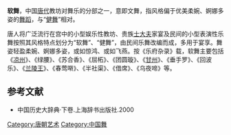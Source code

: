 '''软舞'''，中国[[唐代|唐代]]教坊对舞乐的分部之一，意即文舞，指风格偏于优美柔婉、婀娜多姿的[[舞蹈|舞蹈]]，与“[[健舞|健舞]]”相对。

唐人将广泛流行在宫中的小型娱乐性教坊、贵族[[士大夫|士大夫]]家宴及民间的小型表演性乐舞按照其风格特点划分为“软舞”、“健舞”，由民间乐舞改编而成，多用于宴享。舞姿轻盈柔婉、婀娜多姿，或如惊鸿、或如飞燕。按《乐府杂录》载，软舞主要包括《[[凉州|凉州]]》、《绿腰》、《苏合香》、《屈柘》、《团圆璇》、《[[甘州|甘州]]》、《垂手罗》、《回波乐》、《[[兰陵王|兰陵王]]》、《春莺啭》、《半社渠》、《借席》、《乌夜啼》等。

==参考文献==
*中国历史大辞典·下卷.上海辞书出版社.2000

{{DEFAULTSORT:R}}
[[Category:唐朝艺术|Category:唐朝艺术]]
[[Category:中国舞|Category:中国舞]]